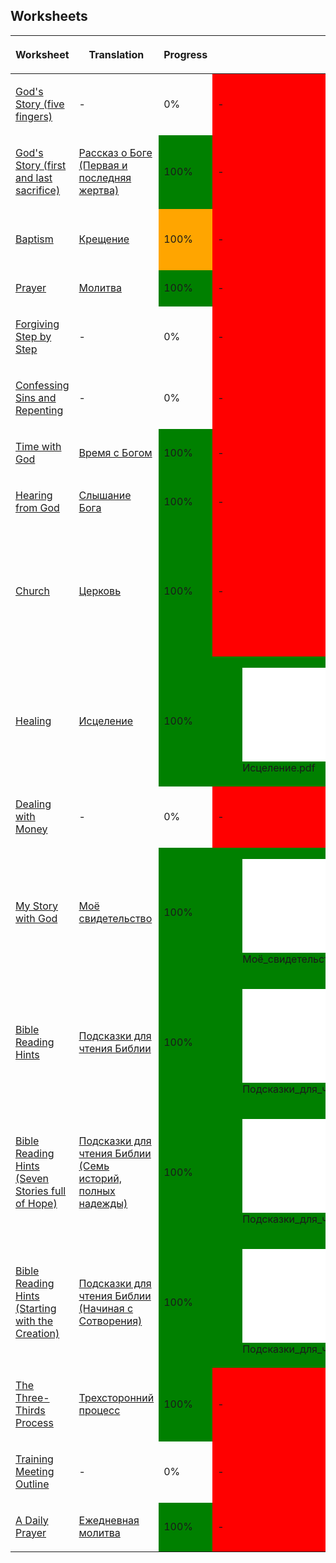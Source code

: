 == Worksheets ==
{| class="wikitable" style="width:100%"
|-
! Worksheet
! Translation
! Progress
! PDF
! ODT
! Version
|- style="background-color:red"
| [[God's Story (five fingers)]]
| -
| 0%
| style="background-color:red" | -
| style="background-color:red" | -
| style="background-color:red" | -
|- style="background-color:orange"
| [[God's Story (first and last sacrifice)]]
| [[God's Story (first and last sacrifice)/ru|Рассказ о Боге (Первая и последняя жертва)]]
| style="background-color:green"  | 100%
| style="background-color:red" | -
| style="background-color:red" | -
| style="background-color:green" | 2.2
|- style="background-color:orange"
| [[Baptism]]
| [[Baptism/ru|Крещение]]
| style="background-color:orange"  | 100%
| style="background-color:red" | -
| style="background-color:red" | -
| style="background-color:red" | 2.1 (Original: 2.2)
|- style="background-color:orange"
| [[Prayer]]
| [[Prayer/ru|Молитва]]
| style="background-color:green"  | 100%
| style="background-color:red" | -
| style="background-color:red" | -
| style="background-color:green" | 1.1
|- style="background-color:red"
| [[Forgiving Step by Step]]
| -
| 0%
| style="background-color:red" | -
| style="background-color:red" | -
| style="background-color:red" | -
|- style="background-color:red"
| [[Confessing Sins and Repenting]]
| -
| 0%
| style="background-color:red" | -
| style="background-color:red" | -
| style="background-color:red" | -
|- style="background-color:orange"
| [[Time with God]]
| [[Time with God/ru|Время с Богом]]
| style="background-color:green"  | 100%
| style="background-color:red" | -
| style="background-color:red" | -
| style="background-color:green" | 1.2
|- style="background-color:orange"
| [[Hearing from God]]
| [[Hearing from God/ru|Слышание Бога]]
| style="background-color:green"  | 100%
| style="background-color:red" | -
| style="background-color:red" | -
| style="background-color:green" | 1.2
|- style="background-color:orange"
| [[Church]]
| [[Church/ru|Церковь]]
| style="background-color:green"  | 100%
| style="background-color:red" | -
| style="background-color:green" | [[File:Церковь.odt]]
| style="background-color:green" | 2.0
|- style="background-color:orange"
| [[Healing]]
| [[Healing/ru|Исцеление]]
| style="background-color:green"  | 100%
| style="background-color:green" | [[File:Исцеление.pdf]]
| style="background-color:red" | -
| style="background-color:green" | 1.0
|- style="background-color:red"
| [[Dealing with Money]]
| -
| 0%
| style="background-color:red" | -
| style="background-color:red" | -
| style="background-color:red" | -
|- style="background-color:green"
| [[My Story with God]]
| [[My Story with God/ru|Моё свидетельство]]
| style="background-color:green"  | 100%
| style="background-color:green" | [[File:Моё_свидетельство.pdf]]
| style="background-color:green" | [[File:Моё_свидетельство.odt]]
| style="background-color:green" | 1.1
|- style="background-color:green"
| [[Bible Reading Hints]]
| [[Bible Reading Hints/ru|Подсказки для чтения Библии]]
| style="background-color:green"  | 100%
| style="background-color:green" | [[File:Подсказки_для_чтения_Библии.pdf]]
| style="background-color:green" | [[File:Подсказки_для_чтения_Библии.odt]]
| style="background-color:green" | 2.0
|- style="background-color:green"
| [[Bible Reading Hints (Seven Stories full of Hope)]]
| [[Bible Reading Hints (Seven Stories full of Hope)/ru|Подсказки для чтения Библии (Семь историй, полных надежды)]]
| style="background-color:green"  | 100%
| style="background-color:green" | [[File:Подсказки_для_чтения_Библии_(Семь_историй,_полных_надежды).pdf]]
| style="background-color:green" | [[File:Подсказки_для_чтения_Библии_(Семь_историй,_полных_надежды).odt]]
| style="background-color:green" | 2.0
|- style="background-color:green"
| [[Bible Reading Hints (Starting with the Creation)]]
| [[Bible Reading Hints (Starting with the Creation)/ru|Подсказки для чтения Библии (Начиная с Сотворения)]]
| style="background-color:green"  | 100%
| style="background-color:green" | [[File:Подсказки_для_чтения_Библии_(Начиная_с_Сотворения).pdf]]
| style="background-color:green" | [[File:Подсказки_для_чтения_Библии_(Начиная_с_Сотворения).odt]]
| style="background-color:green" | 2.0
|- style="background-color:orange"
| [[The Three-Thirds Process]]
| [[The Three-Thirds Process/ru|Трехсторонний процесс]]
| style="background-color:green"  | 100%
| style="background-color:red" | -
| style="background-color:red" | -
| style="background-color:green" | 1.0
|- style="background-color:red"
| [[Training Meeting Outline]]
| -
| 0%
| style="background-color:red" | -
| style="background-color:red" | -
| style="background-color:red" | -
|- style="background-color:orange"
| [[A Daily Prayer]]
| [[A Daily Prayer/ru|Ежедневная молитва]]
| style="background-color:green"  | 100%
| style="background-color:red" | -
| style="background-color:red" | -
| style="background-color:green" | 1.0
|}

